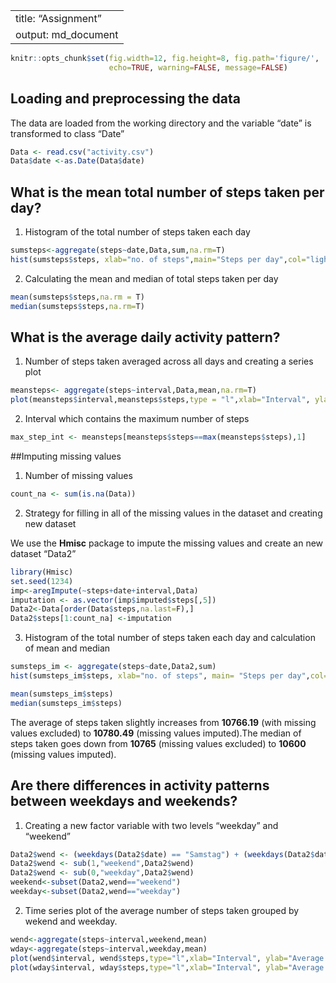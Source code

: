 
---
title: "Assignment"
output: md_document
---

```r
knitr::opts_chunk$set(fig.width=12, fig.height=8, fig.path='figure/',
                      echo=TRUE, warning=FALSE, message=FALSE)
```


## Loading and preprocessing the data

The data are loaded from the working directory and the variable "date" is transformed to class "Date"


``` R
Data <- read.csv("activity.csv")
Data$date <-as.Date(Data$date)
```

## What is the mean total number of steps taken per day?

1. Histogram of the total number of steps taken each day

```` R
sumsteps<-aggregate(steps~date,Data,sum,na.rm=T)
hist(sumsteps$steps, xlab="no. of steps",main="Steps per day",col="lightblue")
````

2. Calculating the mean and median of total steps taken per day

```R
mean(sumsteps$steps,na.rm = T)
median(sumsteps$steps,na.rm=T)
````

## What is the average daily activity pattern?

1. Number of steps taken averaged across all days and creating a series plot

```R
meansteps<- aggregate(steps~interval,Data,mean,na.rm=T)
plot(meansteps$interval,meansteps$steps,type = "l",xlab="Interval", ylab="No. of steps",main="Average of 53 observed days")
````

2. Interval which contains the maximum number of steps

```` R
max_step_int <- meansteps[meansteps$steps==max(meansteps$steps),1]
````

##Imputing missing values

1. Number of missing values

```` R
count_na <- sum(is.na(Data))
````

2. Strategy for filling in all of the missing values in the dataset and creating new dataset

We use the **Hmisc** package to impute the missing values and create an new dataset "Data2"

````r
library(Hmisc)
set.seed(1234)
imp<-aregImpute(~steps+date+interval,Data)
imputation <- as.vector(imp$imputed$steps[,5])
Data2<-Data[order(Data$steps,na.last=F),]
Data2$steps[1:count_na] <-imputation
````

3. Histogram of the total number of steps taken each day and calculation of mean and median

````r
sumsteps_im <- aggregate(steps~date,Data2,sum)
hist(sumsteps_im$steps, xlab="no. of steps", main= "Steps per day",col="red")

mean(sumsteps_im$steps)
median(sumsteps_im$steps)
````

The average of steps taken slightly increases from **10766.19** (with missing values excluded) to **10780.49** (missing values imputed).The median of steps taken goes down from **10765** (missing values excluded) to **10600** (missing values imputed).

## Are there differences in activity patterns between weekdays and weekends?

1. Creating a new factor variable with two levels "weekday" and "weekend"

````R
Data2$wend <- (weekdays(Data2$date) == "Samstag") + (weekdays(Data2$date) == "Sonntag")
Data2$wend <- sub(1,"weekend",Data2$wend)
Data2$wend <- sub(0,"weekday",Data2$wend)
weekend<-subset(Data2,wend=="weekend")
weekday<-subset(Data2,wend=="weekday")
````


2. Time series plot of the average number of steps taken grouped by wekend and weekday.

````R
wend<-aggregate(steps~interval,weekend,mean) 
wday<-aggregate(steps~interval,weekday,mean)
plot(wend$interval, wend$steps,type="l",xlab="Interval", ylab="Average no. of steps", main="Weekend")
plot(wday$interval, wday$steps,type="l",xlab="Interval", ylab="Average no. of steps", main="Weekday")
````




